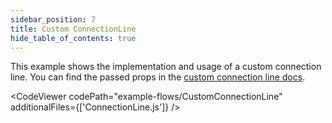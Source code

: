 ```yaml
---
sidebar_position: 7
title: Custom ConnectionLine
hide_table_of_contents: true
---
```



This example shows the implementation and usage of a custom connection line. You can find the passed props in the [custom connection line docs](/docs/api/edges/custom-connection-line/).

<CodeViewer codePath="example-flows/CustomConnectionLine" additionalFiles={['ConnectionLine.js']} />
